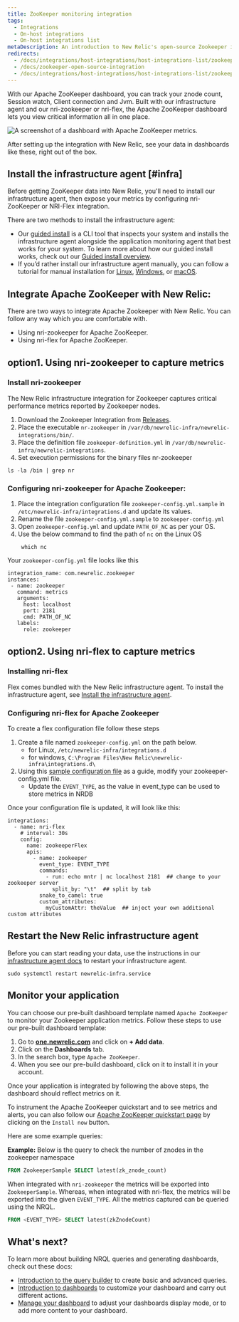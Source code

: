 ```yaml
---
title: ZooKeeper monitoring integration
tags:
  - Integrations
  - On-host integrations
  - On-host integrations list
metaDescription: An introduction to New Relic's open-source Zookeeper integration.
redirects:
  - /docs/integrations/host-integrations/host-integrations-list/zookeeper-monitoring-integration
  - /docs/zookeeper-open-source-integration
  - /docs/integrations/host-integrations/host-integrations-list/zookeeper-integration
---
```


With our Apache ZooKeeper dashboard, you can track your znode count, Session watch, Client connection and Jvm.  Built with our infrastructure agent and our nri-zookeeper or nri-flex, the Apache ZooKeeper dashboard lets you view critical information all in one place.

<img
    src={dashboardsApacheZooKeeperQuickstart}
    title="Apache ZooKeeper dashboard landing page"
    alt="A screenshot of a dashboard with Apache ZooKeeper metrics."
/>

<figcaption>
After setting up the integration with New Relic, see your data in dashboards like these, right out of the box.
</figcaption>

## Install the infrastructure agent [#infra]
Before getting ZooKeeper data into New Relic, you'll need to install our infrastructure agent, then expose your metrics by configuring nri-ZooKeeper or NRI-Flex integration.

There are two methods to install the infrastructure agent:
* Our [guided install](https://one.newrelic.com/nr1-core?state=4f81feab-35f7-e97e-9903-52510f8542bd) is a CLI tool that inspects your system and installs the infrastructure agent alongside the application monitoring agent that best works for your system. To learn more about how our guided install works, check out our [Guided install overview](https://docs.newrelic.com/docs/infrastructure/host-integrations/installation/new-relic-guided-install-overview/).
* If you’d rather install our infrastructure agent manually, you can follow a tutorial for manual installation for [Linux](https://docs.newrelic.com/docs/infrastructure/install-infrastructure-agent/linux-installation/install-infrastructure-monitoring-agent-linux/), [Windows](https://docs.newrelic.com/docs/infrastructure/install-infrastructure-agent/windows-installation/install-infrastructure-monitoring-agent-windows/), or [macOS](https://docs.newrelic.com/docs/infrastructure/install-infrastructure-agent/macos-installation/install-infrastructure-monitoring-agent-macos/).

## Integrate Apache ZooKeeper with New Relic:
 There are two ways to integrate Apache Zookeeper with New Relic. You can follow any way which you are comfortable with.
 * Using nri-zookeeper for Apache ZooKeeper.
 * Using nri-flex for Apache ZooKeeper.
## option1. Using nri-zookeeper to capture metrics
<Steps>

<Step>

### Install nri-zookeeper
The New Relic infrastructure integration for Zookeeper captures critical performance metrics reported by Zookeeper nodes.
 1. Download the Zookeeper Integration from [Releases](https://github.com/newrelic/nri-zookeeper/releases).
 2. Place the executable `nr-zookeeper` in `/var/db/newrelic-infra/newrelic-integrations/bin/`.
 3. Place the definition file `zookeeper-definition.yml` in `/var/db/newrelic-infra/newrelic-integrations`.
 4. Set execution permissions for the binary files nr-zookeeper 

  ```
  ls -la /bin | grep nr
  ```
</Step>

<Step>

### Configuring nri-zookeeper for Apache Zookeeper:
1. Place the integration configuration file `zookeeper-config.yml.sample` in `/etc/newrelic-infra/integrations.d` and update its values.
2. Rename the file `zookeeper-config.yml.sample` to `zookeeper-config.yml`
3. Open `zookeeper-config.yml` and update `PATH_OF_NC` as per your OS.
4. Use the below command to find the path of `nc` on the Linux OS
   ```
    which nc
   ```
Your `zookeeper-config.yml` file looks like this
 ```
integration_name: com.newrelic.zookeeper
instances:
  - name: zookeeper
    command: metrics
    arguments:
      host: localhost
      port: 2181
      cmd: PATH_OF_NC
    labels:
      role: zookeeper
```
</Step>
</Steps>

## option2. Using nri-flex to capture metrics

<Steps>

<Step>

### Installing nri-flex
Flex comes bundled with the New Relic infrastructure agent. To install the infrastructure agent, see [Install the infrastructure agent](https://docs.newrelic.com/docs/infrastructure/install-infrastructure-agent/get-started/install-infrastructure-agent-new-relic).

</Step>

<Step>

### Configuring nri-flex for Apache Zookeeper
To create a flex configuration file follow these steps
1. Create a file named `zookeeper-config.yml` on the path below.
    * for Linux, `/etc/newrelic-infra/integrations.d`
    * for windows, `C:\Program Files\New Relic\newrelic-infra\integrations.d\`
2. Using this [sample configuration file](https://github.com/newrelic/nri-flex/blob/master/examples/zookeeper-cmd-raw-example.yml) as a guide, modify your zookeeper-config.yml file.
   * Update the `EVENT_TYPE`, as the value in event_type can be used to store metrics in NRDB

Once your configuration file is updated, it will look like this:

```
integrations:
  - name: nri-flex
    # interval: 30s
    config:
      name: zookeeperFlex
      apis:
        - name: zookeeper
          event_type: EVENT_TYPE
          commands:
            - run: echo mntr | nc localhost 2181  ## change to your zookeeper server
              split_by: "\t"  ## split by tab
          snake_to_camel: true
          custom_attributes:
            myCustomAttr: theValue  ## inject your own additional custom attributes
```

</Step>

## Restart the New Relic infrastructure agent 
Before you can start reading your data, use the instructions in our [infrastructure agent docs](https://docs.newrelic.com/docs/infrastructure/install-infrastructure-agent/manage-your-agent/start-stop-restart-infrastructure-agent/) to restart your infrastructure agent.

  ```
  sudo systemctl restart newrelic-infra.service
  ```

## Monitor your application
 You can choose our pre-built dashboard template named `Apache ZooKeeper` to monitor your Zookeeper application metrics. Follow these steps to use our pre-built dashboard template:
1. Go to **[one.newrelic.com](https://one.newrelic.com/)** and click on **+ Add data**.
2. Click on the **Dashboards** tab.
3. In the search box, type `Apache ZooKeeper`.
4. When you see our pre-build dashboard, click on it to install it in your account.


Once your application is integrated by following the above steps, the dashboard should reflect metrics on it.

To instrument the Apache ZooKeeper quickstart and to see metrics and alerts, you can also follow our [Apache ZooKeeper quickstart page](https://newrelic.com/instant-observability/apache-zookeeper) by clicking on the `Install now` button.

Here are some example queries:

**Example:** Below is the query to check the number of znodes in the zookeeper namespace

```sql
FROM ZookeeperSample SELECT latest(zk_znode_count)
```
When integrated with `nri-zookeeper` the metrics will be exported into `ZookeeperSample`. Whereas, when integrated with nri-flex, the metrics will be exported into the given `EVENT_TYPE`. All the metrics captured can be queried using the NRQL.

```sql
FROM <EVENT_TYPE> SELECT latest(zkZnodeCount)
```

## What's next?

To learn more about building NRQL queries and generating dashboards, check out these docs:

* [Introduction to the query builder](/docs/query-your-data/explore-query-data/query-builder/introduction-query-builder) to create basic and advanced queries.
* [Introduction to dashboards](/docs/query-your-data/explore-query-data/dashboards/introduction-dashboards) to customize your dashboard and carry out different actions.
* [Manage your dashboard](/docs/query-your-data/explore-query-data/dashboards/manage-your-dashboard) to adjust your dashboards display mode, or to add more content to your dashboard.

